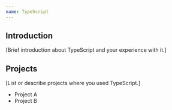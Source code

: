 ```yaml
---
name: TypeScript
---
```


## Introduction

[Brief introduction about TypeScript and your experience with it.]

## Projects

[List or describe projects where you used TypeScript.]
- Project A
- Project B
